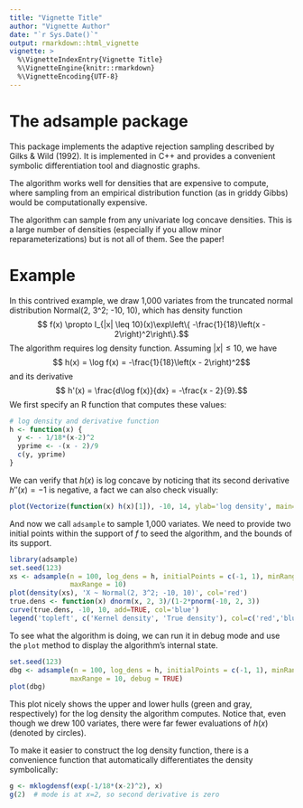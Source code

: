 ```yaml
---
title: "Vignette Title"
author: "Vignette Author"
date: "`r Sys.Date()`"
output: rmarkdown::html_vignette
vignette: >
  %\VignetteIndexEntry{Vignette Title}
  %\VignetteEngine{knitr::rmarkdown}
  %\VignetteEncoding{UTF-8}
---
```


# The adsample package

This package implements the adaptive rejection sampling described by Gilks 
& Wild (1992). It is implemented in C++ and provides a convenient symbolic
differentiation tool and diagnostic graphs.

The algorithm works well for densities that are expensive to compute, where
sampling from an empirical distribution function (as in griddy Gibbs) would be
computationally expensive.

The algorithm can sample from any univariate log concave densities. This is a 
large number of densities (especially if you allow minor reparameterizations)
but is not all of them. See the paper!

# Example

In this contrived example, we draw 1,000 variates from the truncated normal
distribution Normal(2, 3^2; -10, 10), which has density function
$$ f(x) \propto I_{|x| \leq 10}(x)\exp\left\{ -\frac{1}{18}\left(x - 2\right)^2\right\}.$$
The algorithm requires log density function. Assuming $|x|\leq 10$, we have
$$ h(x) = \log f(x) = -\frac{1}{18}\left(x - 2\right)^2$$
and its derivative
$$ h'(x) = \frac{d\log f(x)}{dx} = -\frac{x - 2}{9}.$$
We first specify an R function that computes these values:
```r
# log density and derivative function
h <- function(x) {
  y <- - 1/18*(x-2)^2
  yprime <- -(x - 2)/9
  c(y, yprime)
}
```
We can verify that $h(x)$ is log concave by noticing that its second derivative
$h''(x) = -1$ is negative, a fact we can also check visually:
```r
plot(Vectorize(function(x) h(x)[1]), -10, 14, ylab='log density', main='h(x)')
```

And now we call `adsample` to sample 1,000 variates. We need to provide two 
initial points within the support of $f$ to seed the algorithm, and the bounds
of its support.
```r
library(adsample)
set.seed(123)
xs <- adsample(n = 100, log_dens = h, initialPoints = c(-1, 1), minRange = -10,
               maxRange = 10)
plot(density(xs), 'X ~ Normal(2, 3^2; -10, 10)', col='red')
true.dens <- function(x) dnorm(x, 2, 3)/(1-2*pnorm(-10, 2, 3))
curve(true.dens, -10, 10, add=TRUE, col='blue')
legend('topleft', c('Kernel density', 'True density'), col=c('red','blue'), lty=1)
```

To see what the algorithm is doing, we can run it in debug mode and use the
`plot` method to display the algorithm's internal state.
```r
set.seed(123)
dbg <- adsample(n = 100, log_dens = h, initialPoints = c(-1, 1), minRange = -10,
               maxRange = 10, debug = TRUE)
plot(dbg)
```

This plot nicely shows the upper and lower hulls (green and gray, respectively)
for the log density the algorithm computes. Notice that, even though we drew 100
variates, there were far fewer evaluations of $h(x)$ (denoted by circles).

To make it easier to construct the log density function, there is a convenience
function that automatically differentiates the density symbolically:
```r
g <- mklogdensf(exp(-1/18*(x-2)^2), x)
g(2)  # mode is at x=2, so second derivative is zero
```

